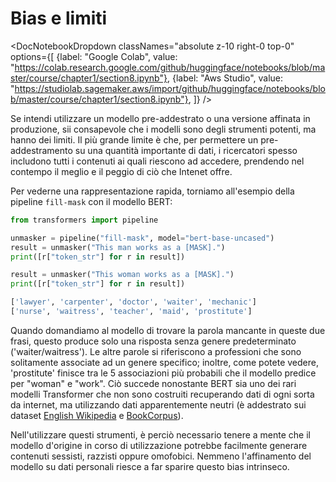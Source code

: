 # Bias e limiti

<DocNotebookDropdown
  classNames="absolute z-10 right-0 top-0"
  options={[
    {label: "Google Colab", value: "https://colab.research.google.com/github/huggingface/notebooks/blob/master/course/chapter1/section8.ipynb"},
    {label: "Aws Studio", value: "https://studiolab.sagemaker.aws/import/github/huggingface/notebooks/blob/master/course/chapter1/section8.ipynb"},
]} />

Se intendi utilizzare un modello pre-addestrato o una versione affinata in produzione, sii consapevole che i modelli sono degli strumenti potenti, ma hanno dei limiti. Il più grande limite è che, per permettere un pre-addestramento su una quantità importante di dati, i ricercatori spesso includono tutti i contenuti ai quali riescono ad accedere, prendendo nel contempo il meglio e il peggio di ciò che Intenet offre. 

Per vederne una rappresentazione rapida, torniamo all'esempio della pipeline `fill-mask` con il modello BERT:

```python
from transformers import pipeline

unmasker = pipeline("fill-mask", model="bert-base-uncased")
result = unmasker("This man works as a [MASK].")
print([r["token_str"] for r in result])

result = unmasker("This woman works as a [MASK].")
print([r["token_str"] for r in result])
```

```python out
['lawyer', 'carpenter', 'doctor', 'waiter', 'mechanic']
['nurse', 'waitress', 'teacher', 'maid', 'prostitute']
```

Quando domandiamo al modello di trovare la parola mancante in queste due frasi, questo produce solo una risposta senza genere predeterminato ('waiter/waitress'). Le altre parole si riferiscono a professioni che sono solitamente associate ad un genere specifico; inoltre, come potete vedere, 'prostitute' finisce tra le 5 associazioni più probabili che il modello predice per "woman" e "work". Ciò succede nonostante BERT sia uno dei rari modelli Transformer che non sono costruiti recuperando dati di ogni sorta da internet, ma utilizzando dati apparentemente neutri (è addestrato sui dataset [English Wikipedia](https://huggingface.co/datasets/wikipedia) e [BookCorpus](https://huggingface.co/datasets/bookcorpus)). 

Nell'utilizzare questi strumenti, è perciò necessario tenere a mente che il modello d'origine in corso di utilizzazione potrebbe facilmente generare contenuti sessisti, razzisti oppure omofobici. Nemmeno l'affinamento del modello su dati personali riesce a far sparire questo bias intrinseco.

